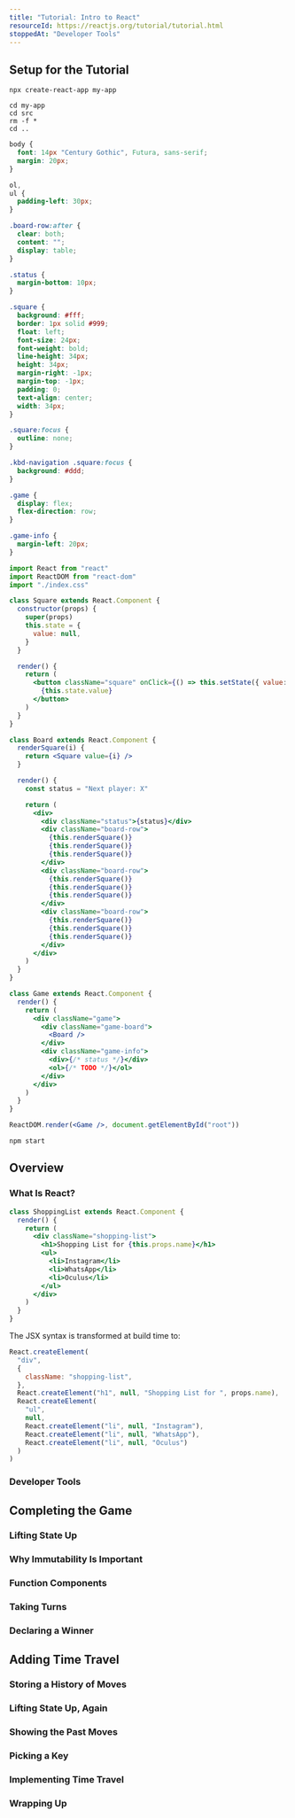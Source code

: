 ```yaml
---
title: "Tutorial: Intro to React"
resourceId: https://reactjs.org/tutorial/tutorial.html
stoppedAt: "Developer Tools"
---
```


## Setup for the Tutorial

```shell
npx create-react-app my-app
```

```shell
cd my-app
cd src
rm -f *
cd ..
```

```css nu fp=src/index.css
body {
  font: 14px "Century Gothic", Futura, sans-serif;
  margin: 20px;
}

ol,
ul {
  padding-left: 30px;
}

.board-row:after {
  clear: both;
  content: "";
  display: table;
}

.status {
  margin-bottom: 10px;
}

.square {
  background: #fff;
  border: 1px solid #999;
  float: left;
  font-size: 24px;
  font-weight: bold;
  line-height: 34px;
  height: 34px;
  margin-right: -1px;
  margin-top: -1px;
  padding: 0;
  text-align: center;
  width: 34px;
}

.square:focus {
  outline: none;
}

.kbd-navigation .square:focus {
  background: #ddd;
}

.game {
  display: flex;
  flex-direction: row;
}

.game-info {
  margin-left: 20px;
}
```

```jsx nu fp=src/index.js
import React from "react"
import ReactDOM from "react-dom"
import "./index.css"

class Square extends React.Component {
  constructor(props) {
    super(props)
    this.state = {
      value: null,
    }
  }

  render() {
    return (
      <button className="square" onClick={() => this.setState({ value: "X" })}>
        {this.state.value}
      </button>
    )
  }
}

class Board extends React.Component {
  renderSquare(i) {
    return <Square value={i} />
  }

  render() {
    const status = "Next player: X"

    return (
      <div>
        <div className="status">{status}</div>
        <div className="board-row">
          {this.renderSquare()}
          {this.renderSquare()}
          {this.renderSquare()}
        </div>
        <div className="board-row">
          {this.renderSquare()}
          {this.renderSquare()}
          {this.renderSquare()}
        </div>
        <div className="board-row">
          {this.renderSquare()}
          {this.renderSquare()}
          {this.renderSquare()}
        </div>
      </div>
    )
  }
}

class Game extends React.Component {
  render() {
    return (
      <div className="game">
        <div className="game-board">
          <Board />
        </div>
        <div className="game-info">
          <div>{/* status */}</div>
          <ol>{/* TODO */}</ol>
        </div>
      </div>
    )
  }
}

ReactDOM.render(<Game />, document.getElementById("root"))
```

```shell
npm start
```

## Overview

### What Is React?

```jsx
class ShoppingList extends React.Component {
  render() {
    return (
      <div className="shopping-list">
        <h1>Shopping List for {this.props.name}</h1>
        <ul>
          <li>Instagram</li>
          <li>WhatsApp</li>
          <li>Oculus</li>
        </ul>
      </div>
    )
  }
}
```

The JSX syntax is transformed at build time to:

```jsx
React.createElement(
  "div",
  {
    className: "shopping-list",
  },
  React.createElement("h1", null, "Shopping List for ", props.name),
  React.createElement(
    "ul",
    null,
    React.createElement("li", null, "Instagram"),
    React.createElement("li", null, "WhatsApp"),
    React.createElement("li", null, "Oculus")
  )
)
```

### Developer Tools

## Completing the Game

### Lifting State Up

### Why Immutability Is Important

### Function Components

### Taking Turns

### Declaring a Winner

## Adding Time Travel

### Storing a History of Moves

### Lifting State Up, Again

### Showing the Past Moves

### Picking a Key

### Implementing Time Travel

### Wrapping Up
